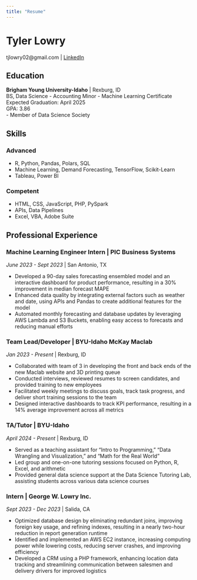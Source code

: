 ```yaml
---
title: "Resume"
---
```


# Tyler Lowry
tjlowry02@gmail.com | [LinkedIn](https://linkedin.com/in/tylerj-lowry)

## Education

**Brigham Young University-Idaho** | Rexburg, ID  
BS, Data Science - Accounting Minor - Machine Learning Certificate  
Expected Graduation: April 2025  
GPA: 3.86  
- Member of Data Science Society

## Skills

### Advanced
- R, Python, Pandas, Polars, SQL
- Machine Learning, Demand Forecasting, TensorFlow, Scikit-Learn
- Tableau, Power BI

### Competent
- HTML, CSS, JavaScript, PHP, PySpark
- APIs, Data Pipelines
- Excel, VBA, Adobe Suite

## Professional Experience

### Machine Learning Engineer Intern | PIC Business Systems
*June 2023 - Sept 2023* | San Antonio, TX

- Developed a 90-day sales forecasting ensembled model and an interactive dashboard for product performance, resulting in a 30% improvement in median forecast MAPE
- Enhanced data quality by integrating external factors such as weather and date, using APIs and Pandas to create additional features for the model
- Automated monthly forecasting and database updates by leveraging AWS Lambda and S3 Buckets, enabling easy access to forecasts and reducing manual efforts

### Team Lead/Developer | BYU-Idaho McKay Maclab
*Jan 2023 - Present* | Rexburg, ID

- Collaborated with team of 3 in developing the front and back ends of the new Maclab website and 3D printing queue
- Conducted interviews, reviewed resumes to screen candidates, and provided training to new employees
- Facilitated weekly meetings to discuss goals, track task progress, and deliver short training sessions to the team
- Designed interactive dashboards to track KPI performance, resulting in a 14% average improvement across all metrics

### TA/Tutor | BYU-Idaho
*April 2024 - Present* | Rexburg, ID

- Served as a teaching assistant for "Intro to Programming," "Data Wrangling and Visualization," and "Math for the Real World"
- Led group and one-on-one tutoring sessions focused on Python, R, Excel, and arithmetic
- Provided general data science support at the Data Science Tutoring Lab, assisting students across various data science courses

### Intern | George W. Lowry Inc.
*Sept 2023 - Dec 2023* | Salida, CA

- Optimized database design by eliminating redundant joins, improving foreign key usage, and refining indexes, resulting in a nearly two-hour reduction in report generation runtime
- Identified and implemented an AWS EC2 instance, increasing computing power while lowering costs, reducing server crashes, and improving efficiency
- Developed a CRM using a PHP framework, enhancing location data tracking and streamlining communication between salesmen and delivery drivers for improved logistics
